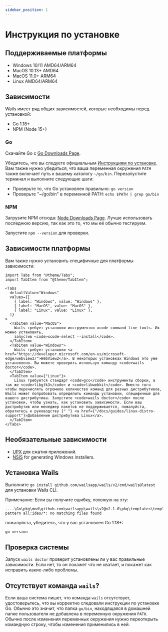 ```yaml
---
sidebar_position: 1
---
```


# Инструкция по установке

## Поддерживаемые платформы

- Windows 10/11 AMD64/ARM64
- MacOS 10.13+ AMD64
- MacOS 11.0+ ARM64
- Linux AMD64/ARM64

## Зависимости

Wails имеет ряд общих зависимостей, которые необходимы перед установкой:

- Go 1.18+
- NPM (Node 15+)

### Go

Скачайте Go с [Go Downloads Page](https://go.dev/dl/).

Убедитесь, что вы следуете официальным [Инструкциям по установке](https://go.dev/doc/install). Вам также нужно убедиться, что ваша переменная окружения `PATH` также включает путь к вашему каталогу `~/go/bin`. Перезапустите терминал и выполните следующие шаги:

- Проверьте то, что Go установлен правильно: `go version`
- Проверьте "~/go/bin" в переменной PATH: `echo $PATH | grep go/bin`

### NPM

Загрузите NPM отсюда: [Node Downloads Page](https://nodejs.org/en/download/). Лучше использовать последнюю версию, так как это то, что мы её обычно тестируем.

Запустите `npm --version` для проверки.

## Зависимости платформы

Вам также нужно установить специфичные для платформы зависимости:

```mdx-code-block
import Tabs from "@theme/Tabs";
import TabItem from "@theme/TabItem";

<Tabs
  defaultValue="Windows"
  values={[
    { label: "Windows", value: "Windows" },
    { label: "MacOS", value: "MacOS" },
    { label: "Linux", value: "Linux" },
  ]}
>
  <TabItem value="MacOS">
    Wails требует установки инструментов xcode command line tools. Их можно установить,
    запустив <code>xcode-select --install</code>.
  </TabItem>
  <TabItem value="Windows">
    Wails требует установки <a href="https://developer.microsoft.com/en-us/microsoft-edge/webview2/">WebView2</a>. В некоторых установках Windows это уже установлено. Вы можете проверить используя команду <code>wails doctor</code>.
  </TabItem>
  <TabItem value={"Linux"}>
    Linux требуется стандарт <code>gcc</code> инструменты сборки, а так же <code>libgtk3</code> и <code>libwebkit</code>. Вместо того чтобы перечислять огромное количество команд для разных дистрибутивов, Wails может попробовать определить команды установки, специфичные для вашего дистрибутива. Запустите <code>wails doctor</code> после установки, чтобы узнать, как установить зависимости. Если ваш дистрибутив или менеджер пакетов не поддерживается, пожалуйста, обратитесь к руководству {" "} <a href={"/docs/guides/linux-distro-support"}>Добавление дистрибутива Linux</a>.
  </TabItem>
</Tabs>
```

## Необязательные зависимости

- [UPX](https://upx.github.io/) для сжатия приложений.
- [NSIS](https://wails.io/docs/guides/windows-installer/) for generating Windows installers.

## Установка Wails

Выполните `go install github.com/wailsapp/wails/v2/cmd/wails@latest` для установки Wails CLI.

Примечание: Если вы получите ошибку, похожую на эту:

```shell
....\Go\pkg\mod\github.com\wailsapp\wails\v2@v2.1.0\pkg\templates\templates.go:28:12: pattern all:ides/*: no matching files found
```
пожалуйста, убедитесь, что у вас установлен Go 1.18+:
```shell
go version
```

## Проверка системы

Запуск `wails doctor` проверит установлены ли у вас правильные зависимости. Если нет, то он покажет что не хватает, и покажет как исправить какие-либо проблемы.

## Отсутствует команда `wails`?

Если ваша система пишет, что команда `wails` отсутствует, удостоверьтесь, что вы корректно следовали инструкции по установке Go. Обычно это значит, что папка `go/bin`, находящаяся в домашней папке пользователя не добавлена в переменную окружения `PATH`. Обычно после изменения переменных окружения нужно переоткрыть командную строку, чтобы изменения применились в ней.
